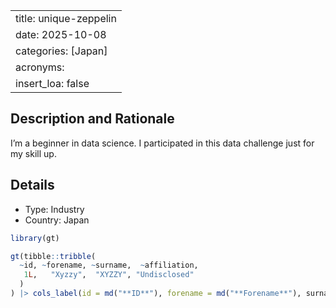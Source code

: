 
---
title: unique-zeppelin
date: 2025-10-08
categories: [Japan]
acronyms:
  insert_loa: false
---

## Description and Rationale

I’m a beginner in data science.  I participated in this data challenge just for my skill up.

## Details

* Type: Industry
* Country: Japan

```r
library(gt)

gt(tibble::tribble(
  ~id, ~forename, ~surname,  ~affiliation,
   1L,   "Xyzzy",  "XYZZY", "Undisclosed"
  )
) |> cols_label(id = md("**ID**"), forename = md("**Forename**"), surname ~ md("**Surname**"), affiliation ~ md("**Affiliation**"))
```
